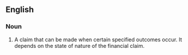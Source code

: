 ==English==

===Noun===
{{en-noun}}

# {{lb|en|finance}} A claim that can be made when certain specified outcomes occur. It depends on the state of nature of the financial claim.